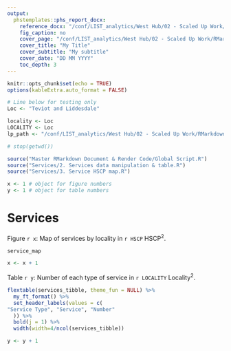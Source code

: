 ```yaml
---
output: 
  phstemplates::phs_report_docx:
    reference_docx: "/conf/LIST_analytics/West Hub/02 - Scaled Up Work/RMarkdown/Locality Profiles/Master RMarkdown Document & Render Code/phs-mngtinfo-report.docx"
    fig_caption: no
    cover_page: "/conf/LIST_analytics/West Hub/02 - Scaled Up Work/RMarkdown/Locality Profiles/Master RMarkdown Document & Render Code/phs-mngtinfo-cover.docx"
    cover_title: "My Title"
    cover_subtitle: "My subtitle"
    cover_date: "DD MM YYYY"
    toc_depth: 3
---
```



```r
knitr::opts_chunk$set(echo = TRUE)
options(kableExtra.auto_format = FALSE)

# Line below for testing only
Loc <- "Teviot and Liddesdale"

locality <- Loc
LOCALITY <- Loc
lp_path <- "/conf/LIST_analytics/West Hub/02 - Scaled Up Work/RMarkdown/Locality Profiles/"

# stop(getwd())

source("Master RMarkdown Document & Render Code/Global Script.R")
source("Services/2. Services data manipulation & table.R")
source("Services/3. Service HSCP map.R")

x <- 1 # object for figure numbers
y <- 1 # object for table numbers
```


# Services


<Div custom-style = "Table or chart caption">Figure `r x`: Map of services by locality in `r HSCP` HSCP^2^.</Div>
\newline

```r
service_map

x <- x + 1
```

\newline

<Div custom-style = "Table or chart caption">Table `r y`: Number of each type of service in `r LOCALITY` Locality^2^.</Div>
\newline

```r

flextable(services_tibble, theme_fun = NULL) %>%
  my_ft_format() %>%
  set_header_labels(values = c(
"Service Type", "Service", "Number"
  )) %>%
  bold(j = 1) %>%
  width(width=4/ncol(services_tibble))

y <- y + 1
```
